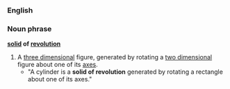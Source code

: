 ===English===
===Noun phrase===
'''[[solid]] of [[revolution]]'''
#A [[three dimensional]] figure, generated by rotating a [[two dimensional]] figure about one of its [[axis|axes]].
#* "A cylinder is a '''solid of revolution''' generated by rotating a rectangle about one of its axes."